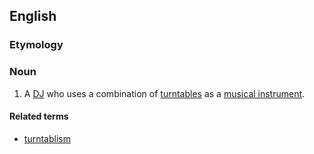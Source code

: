 ==English==

===Etymology===
{{suffix|turntable|ist|lang=en}}

===Noun===
{{en-noun}}

# {{context|music|lang=en}} A [[DJ]] who uses a combination of [[turntable]]s as a [[musical instrument]].

====Related terms====
*[[turntablism]]